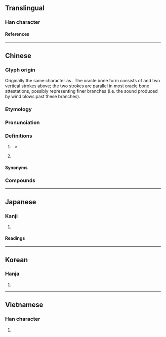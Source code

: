 {{character info}}
==Translingual==

===Han character===
{{Han char|rn=12|rad=八|as=02|sn=4|four=80207|canj=CMVS|ids=⿱八丂}}

====References====
{{Han ref|kx=0127.030|dkj=01455|dj=0283.020|hdz=10241.060|uh=516E}}

----

==Chinese==
{{zh-forms|alt=𠔃}}

===Glyph origin===
{{Han etym}}
Originally the same character as {{och-l|乎}}. The oracle bone form consists of {{zh-l|*丂|fork in a tree}} and two vertical strokes above; the two strokes are parallel in most oracle bone attestations, possibly representing finer branches (i.e. the sound produced by wind blows past these branches).

===Etymology===
{{rfe|zh}}

===Pronunciation===
{{zh-pron
|m=xī
|c=hai4
|h=pfs=
|md=
|mn=ê/hê
|mn_note=ê - vernacular; hê - literary
|w=
|mc=y
|oc=y
|cat=part
}}

===Definitions===
{{zh-hanzi}}

# {{lb|zh|literary}} {{n-g|Sentence-final [[exclamatory]] particle.}}
#* {{zh-x|@^子.^夏 問 曰：「『巧笑 倩 兮，美目 盼 兮，素 以為{wéi} 絢 兮。』何謂 也？」|Zi Xia asked, saying, "What is the meaning of the passage - 'The pretty dimples of her artful smile! The well-defined black and white of her eye! The plain ground for the colors?'"|ref=Analects}}
# {{lb|zh|Min Zhong|Puxian Min}} {{n-g|Possessive particle.}}

====Synonyms====
{{zh-dial|的}}

===Compounds===
{{zh-der|伯兮|巧笑倩兮|慘兮兮|歸去來兮|神經兮兮|簡兮|蘀兮|兮兮|髒兮兮|兮晡}}

----

==Japanese==

===Kanji===
{{ja-kanji|grade=|rs=八02}}

# {{rfdef|ja|sort=八02}}

====Readings====
{{ja-readings
|on=けい
|kun=の
}}

----

==Korean==

===Hanja===
{{ko-hanja|혜}}

# {{rfdef|ko|sort=八02}}

----

==Vietnamese==

===Han character===
{{vi-readings|rs=八02|reading=hề}}

# {{rfdef|vi|sort=八02}}

{{cln|vi|Han tu}}